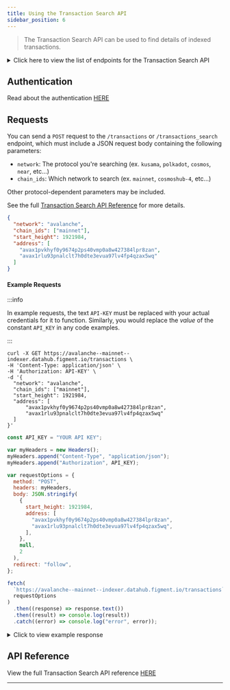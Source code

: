 ```yaml
---
title: Using the Transaction Search API
sidebar_position: 6
---
```



> The Transaction Search API can be used to find details of indexed transactions.

<details><summary>Click here to view the list of endpoints for the Transaction Search API</summary>

:::note

The endpoints for Transaction Search-supported networks are:

#### Avalanche

- `https://avalanche--mainnet--indexer.datahub.figment.io/transactions`

#### Cosmos

- `https://cosmos--search.datahub.figment.io/transactions_search`

#### Kusama

- `https://polkadot-kusama--search.datahub.figment.io/transactions_search`

#### NEAR Protocol

- `https://near--indexer.datahub.figment.io/transactions`

#### Polkadot

- `https://polkadot--search.datahub.figment.io/transactions_search`

:::

</details>

## Authentication

Read about the authentication [HERE](/quickstart/api-authentication)

## Requests

You can send a `POST` request to the `/transactions` or `/transactions_search` endpoint, which must include a JSON request body containing the following parameters:

- `network`: The protocol you're searching (ex. `kusama`, `polkadot`, `cosmos`, `near`, etc...)
- `chain_ids`: Which network to search (ex. `mainnet`, `cosmoshub-4`, etc...)

Other protocol-dependent parameters may be included.

See the full [Transaction Search API Reference](/api-reference/transaction-search-api/) for more details.

```json title="Example JSON payload for POST /transactions on Avalanche"
{
  "network": "avalanche",
  "chain_ids": ["mainnet"],
  "start_height": 1921984,
  "address": [
    "avax1pvkhyf0y9674p2ps40vmp0a8w427384lpr8zan",
    "avax1rlu93pnalclt7h0dte3evua97lv4fp4qzax5wq"
  ]
}
```

#### Example Requests

:::info

In example requests, the text `API-KEY` must be replaced with your actual credentials for it to function. Similarly, you would replace the _value_ of the constant `API_KEY` in any code examples.

:::

<Tabs>
  <TabItem value="curl" label="curl" default>

```text title="Example curl request"
curl -X GET https://avalanche--mainnet--indexer.datahub.figment.io/transactions \
-H 'Content-Type: application/json' \
-H 'Authorization: API-KEY' \
-d '{
  "network": "avalanche",
  "chain_ids": ["mainnet"],
  "start_height": 1921984,
  "address": [
      "avax1pvkhyf0y9674p2ps40vmp0a8w427384lpr8zan",
      "avax1rlu93pnalclt7h0dte3evua97lv4fp4qzax5wq"
  ]
}'
```

  </TabItem>
  <TabItem value="js" label="JavaScript">

```javascript title="Example JavaScript Fetch request"
const API_KEY = "YOUR API KEY";

var myHeaders = new Headers();
myHeaders.append("Content-Type", "application/json");
myHeaders.append("Authorization", API_KEY);

var requestOptions = {
  method: "POST",
  headers: myHeaders,
  body: JSON.stringify(
    {
      start_height: 1921984,
      address: [
        "avax1pvkhyf0y9674p2ps40vmp0a8w427384lpr8zan",
        "avax1rlu93pnalclt7h0dte3evua97lv4fp4qzax5wq",
      ],
    },
    null,
    2
  ),
  redirect: "follow",
};

fetch(
  `https://avalanche--mainnet--indexer.datahub.figment.io/transactions`,
  requestOptions
)
  .then((response) => response.text())
  .then((result) => console.log(result))
  .catch((error) => console.log("error", error));
```

  </TabItem>
</Tabs>

<details><summary>Click to view example response</summary>

```json title="JSON response for a Transaction Search on Avalanche"
[
  {
    "id": "2a9qJQvitJd1Y5RiqLoMonxVEj76PzvusXgHD1GztYjJUXtJmL",
    "chain": "11111111111111111111111111111111LpoYY",
    "type": "p_add_delegator",
    "block": "dcb81QQ2jx5SAr5BsWmgepEiWSy8RfSwupredqzZZke5w76Mu",
    "block_height": 1932215,
    "timestamp": "2022-07-28T13:25:56.159481Z",
    "status": "accepted",
    "memo": "",
    "memo_text": "",
    "fee": 0,
    "metadata": {
      "duration": 1209710,
      "end_time": "2022-08-11T13:32:00Z",
      "node_id": "NodeID-GW7CvXwkPFDsfFHrix1SA148NHF5ZnSXs",
      "start_time": "2022-07-28T13:30:10Z",
      "weight": 25000000000
    },
    "inputs": [
      {
        "id": "25cYWZAvGhepiJUMVVu97q3fx16MQx27Z8rbdgX97tfTdhmMxh",
        "tx_id": "E82EwpekLxZ9DnKQquCEVR9KR6G3tF1ut3xhUjLcKjtVZQ4GE",
        "chain": "",
        "asset": "FvwEAhmxKfeiG8SnEvq42hc6whRyY3EFYAvebMqDNDGCgxN5Z",
        "type": "transfer",
        "index": 0,
        "locktime": 0,
        "threshold": 1,
        "amount": 381000000,
        "group": 0,
        "addresses": ["avax1pvkhyf0y9674p2ps40vmp0a8w427384lpr8zan"],
        "stake": false,
        "reward": false,
        "spent": true,
        "spent_in_tx": "2a9qJQvitJd1Y5RiqLoMonxVEj76PzvusXgHD1GztYjJUXtJmL"
      },
      {
        "id": "2GhcGygHpEKt5h4b9SqwtSbQYyfUAZq7Kbx5TEP72rzAmHcUh9",
        "tx_id": "2uGfC7MdRC394CRKtWjAqp6dW2yh32xK3qJ3LD3EKjRFtSBoxt",
        "chain": "",
        "asset": "FvwEAhmxKfeiG8SnEvq42hc6whRyY3EFYAvebMqDNDGCgxN5Z",
        "type": "transfer",
        "index": 0,
        "locktime": 0,
        "threshold": 1,
        "amount": 25000000000,
        "group": 0,
        "addresses": ["avax1nne34ukaqsgqxmjgsuup8ymt08lulj5546g7c6"],
        "stake": false,
        "reward": false,
        "spent": true,
        "spent_in_tx": "2a9qJQvitJd1Y5RiqLoMonxVEj76PzvusXgHD1GztYjJUXtJmL"
      }
    ],
    "input_amounts": {
      "FvwEAhmxKfeiG8SnEvq42hc6whRyY3EFYAvebMqDNDGCgxN5Z": 25381000000
    },
    "outputs": [
      {
        "id": "2A25iE3uPWo5BNDMZAfZGQz8CvyGkLtS4pQ7c5mvkFJiChQvay",
        "tx_id": "2a9qJQvitJd1Y5RiqLoMonxVEj76PzvusXgHD1GztYjJUXtJmL",
        "chain": "",
        "asset": "FvwEAhmxKfeiG8SnEvq42hc6whRyY3EFYAvebMqDNDGCgxN5Z",
        "type": "transfer",
        "index": 1,
        "locktime": 0,
        "threshold": 1,
        "amount": 25000000000,
        "group": 0,
        "addresses": ["avax1h05yc8gyz55020az2fz4z02nn78xlnducgy2mf"],
        "stake": true,
        "reward": false,
        "spent": false,
        "spent_in_tx": null
      },
      {
        "id": "28tTGPuUSY7GCRbJS1qrWrWRvAnHo6QCXxiS4e9n3jUKXgCf5D",
        "tx_id": "2a9qJQvitJd1Y5RiqLoMonxVEj76PzvusXgHD1GztYjJUXtJmL",
        "chain": "",
        "asset": "FvwEAhmxKfeiG8SnEvq42hc6whRyY3EFYAvebMqDNDGCgxN5Z",
        "type": "transfer",
        "index": 0,
        "locktime": 0,
        "threshold": 1,
        "amount": 381000000,
        "group": 0,
        "addresses": ["avax1rlu93pnalclt7h0dte3evua97lv4fp4qzax5wq"],
        "stake": false,
        "reward": false,
        "spent": true,
        "spent_in_tx": "fr3Eq8FeKN1YGVAKr1DEc3hAbCSBqrVXrG2Pwf8nuCXySDUrw"
      }
    ],
    "output_amounts": {
      "FvwEAhmxKfeiG8SnEvq42hc6whRyY3EFYAvebMqDNDGCgxN5Z": 25381000000
    }
  }
]
```

</details>

## API Reference

View the full Transaction Search API reference [HERE](/api-reference/transaction-search-api/)

---
